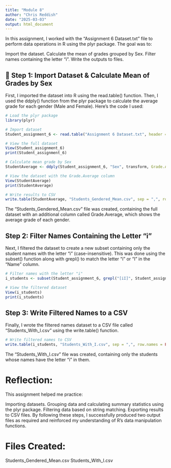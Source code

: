 ---
title: "Module 8"
author: "Chris Reddish"
date: "2025-03-03"
output: html_document
---
In this assignment, I worked with the "Assignment 6 Dataset.txt" file to perform data operations in R using the plyr package. The goal was to:

Import the dataset.
Calculate the mean of grades grouped by Sex.
Filter names containing the letter "i".
Write the outputs to files.

## 🔹 Step 1: Import Dataset & Calculate Mean of Grades by Sex
First, I imported the dataset into R using the read.table() function. Then, I used the ddply() function from the plyr package to calculate the average grade for each gender (Male and Female). Here's the code I used:
```{r}
# Load the plyr package
library(plyr)

# Import dataset
Student_assignment_6 <- read.table("Assignment 6 Dataset.txt", header = TRUE, sep = ",")

# View the full dataset
View(Student_assignment_6)
print(Student_assignment_6)

# Calculate mean grade by Sex
StudentAverage <- ddply(Student_assignment_6, "Sex", transform, Grade.Average = mean(Grade))

# View the dataset with the Grade.Average column
View(StudentAverage)
print(StudentAverage)

# Write results to CSV
write.table(StudentAverage, "Students_Gendered_Mean.csv", sep = ",", row.names = FALSE)

```
The "Students_Gendered_Mean.csv" file was created, containing the full dataset with an additional column called Grade.Average, which shows the average grade of each gender.

## Step 2: Filter Names Containing the Letter "i"
Next, I filtered the dataset to create a new subset containing only the student names with the letter "i" (case-insensitive). This was done using the subset() function along with grepl() to match the letter "i" or "I" in the "Name" column.
```{r}
# Filter names with the letter "i"
i_students <- subset(Student_assignment_6, grepl("[iI]", Student_assignment_6$Name))

# View the filtered dataset
View(i_students)
print(i_students)
```
## Step 3: Write Filtered Names to a CSV
Finally, I wrote the filtered names dataset to a CSV file called "Students_With_I.csv" using the write.table() function.
```{r}
# Write filtered names to CSV
write.table(i_students, "Students_With_I.csv", sep = ",", row.names = FALSE)

```
The "Students_With_I.csv" file was created, containing only the students whose names have the letter "i" in them.

# Reflection:
This assignment helped me practice:

Importing datasets.
Grouping data and calculating summary statistics using the plyr package.
Filtering data based on string matching.
Exporting results to CSV files.
By following these steps, I successfully produced two output files as required and reinforced my understanding of R's data manipulation functions.

# Files Created:
Students_Gendered_Mean.csv
Students_With_I.csv

